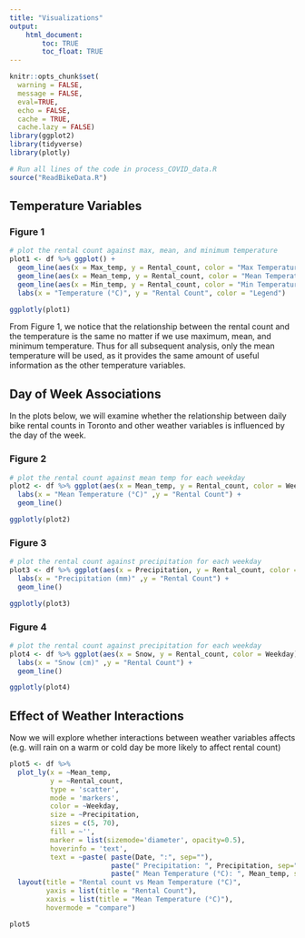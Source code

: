 ```yaml
---
title: "Visualizations"
output: 
    html_document:
        toc: TRUE
        toc_float: TRUE
---
```


```r
knitr::opts_chunk$set(
  warning = FALSE,
  message = FALSE,
  eval=TRUE,
  echo = FALSE,
  cache = TRUE,
  cache.lazy = FALSE)
library(ggplot2)
library(tidyverse)
library(plotly)
```

```r
# Run all lines of the code in process_COVID_data.R
source("ReadBikeData.R")
```

## Temperature Variables

### Figure 1


```r
# plot the rental count against max, mean, and minimum temperature
plot1 <- df %>% ggplot() +
  geom_line(aes(x = Max_temp, y = Rental_count, color = "Max Temperature")) +
  geom_line(aes(x = Mean_temp, y = Rental_count, color = "Mean Temperature")) +
  geom_line(aes(x = Min_temp, y = Rental_count, color = "Min Temperature")) +
  labs(x = "Temperature (°C)", y = "Rental Count", color = "Legend")

ggplotly(plot1)
```

From Figure 1, we notice that the relationship between the rental count and the temperature is the same no matter if we use maximum, mean, and minimum temperature. Thus for all subsequent analysis, only the mean temperature will be used, as it provides the same amount of useful information as the other temperature variables.

## Day of Week Associations {.tabset}

In the plots below, we will examine whether the relationship between daily bike rental counts in Toronto and other weather variables is influenced by the day of the week. 

### Figure 2

```r
# plot the rental count against mean temp for each weekday
plot2 <- df %>% ggplot(aes(x = Mean_temp, y = Rental_count, color = Weekday)) +
  labs(x = "Mean Temperature (°C)" ,y = "Rental Count") +
  geom_line()

ggplotly(plot2)
```

### Figure 3

```r
# plot the rental count against precipitation for each weekday
plot3 <- df %>% ggplot(aes(x = Precipitation, y = Rental_count, color = Weekday)) +
  labs(x = "Precipitation (mm)" ,y = "Rental Count") +
  geom_line()

ggplotly(plot3)
```

### Figure 4
```r
# plot the rental count against precipitation for each weekday
plot4 <- df %>% ggplot(aes(x = Snow, y = Rental_count, color = Weekday)) +
  labs(x = "Snow (cm)" ,y = "Rental Count") +
  geom_line()

ggplotly(plot4)
```

## Effect of Weather Interactions {.tabset}

Now we will explore whether interactions between weather variables affects (e.g. will rain on a warm or cold day be more likely to affect rental count)

```r
plot5 <- df %>% 
  plot_ly(x = ~Mean_temp, 
          y = ~Rental_count,
          type = 'scatter', 
          mode = 'markers', 
          color = ~Weekday,
          size = ~Precipitation, 
          sizes = c(5, 70), 
          fill = ~'', 
          marker = list(sizemode='diameter', opacity=0.5),
          hoverinfo = 'text',
          text = ~paste( paste(Date, ":", sep=""), 
                         paste(" Precipitation: ", Precipitation, sep="") , 
                         paste(" Mean Temperature (°C): ", Mean_temp, sep=""), sep = "<br>")) %>%
  layout(title = "Rental count vs Mean Temperature (°C)",
         yaxis = list(title = "Rental Count"), 
         xaxis = list(title = "Mean Temperature (°C)"),
         hovermode = "compare")
```

```r
plot5
```
